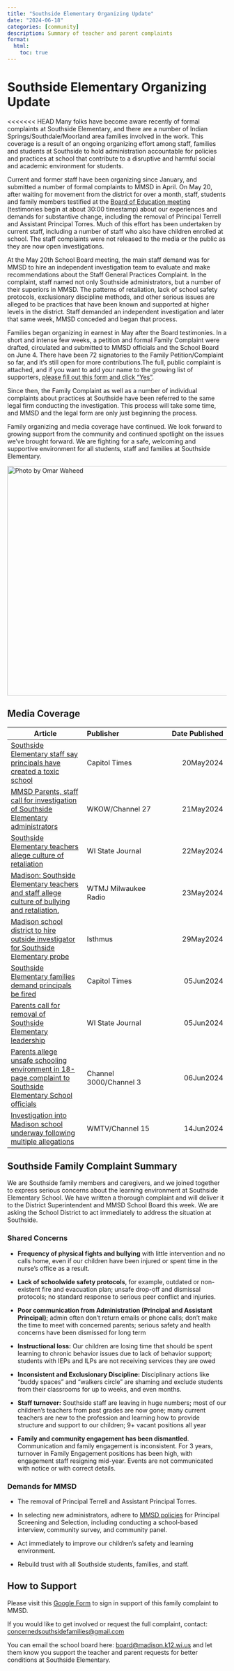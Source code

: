 ```yaml
---
title: "Southside Elementary Organizing Update"
date: "2024-06-18"
categories: [community]
description: Summary of teacher and parent complaints
format:
  html:
    toc: true
---
```


# Southside Elementary Organizing Update

\<\<\<\<\<\<\< HEAD Many folks have become aware recently of formal complaints at Southside Elementary, and there are a number of Indian Springs/Southdale/Moorland area families involved in the work. This coverage is a result of an ongoing organizing effort among staff, families and students at Southside to hold administration accountable for policies and practices at school that contribute to a disruptive and harmful social and academic environment for students.

Current and former staff have been organizing since January, and submitted a number of formal complaints to MMSD in April. On May 20, after waiting for movement from the district for over a month, staff, students and family members testified at the [Board of Education meeting](https://www.youtube.com/watch?v=btjrPMrAxkQ) (testimonies begin at about 30:00 timestamp) about our experiences and demands for substantive change, including the removal of Principal Terrell and Assistant Principal Torres. Much of this effort has been undertaken by current staff, including a number of staff who also have children enrolled at school. The staff complaints were not released to the media or the public as they are now open investigations.

At the May 20th School Board meeting, the main staff demand was for MMSD to hire an independent investigation team to evaluate and make recommendations about the Staff General Practices Complaint. In the complaint, staff named not only Southside administrators, but a number of their superiors in MMSD. The patterns of retaliation, lack of school safety protocols, exclusionary discipline methods, and other serious issues are alleged to be practices that have been known and supported at higher levels in the district. Staff demanded an independent investigation and later that same week, MMSD conceded and began that process.

Families began organizing in earnest in May after the Board testimonies. In a short and intense few weeks, a petition and formal Family Complaint were drafted, circulated and submitted to MMSD officials and the School Board on June 4. There have been 72 signatories to the Family Petition/Complaint so far, and it's still open for more contributions.The full, public complaint is attached, and if you want to add your name to the growing list of supporters, [please fill out this form and click "Yes"](https://docs.google.com/forms/d/e/1FAIpQLScr4hUhajmmrG-mteYBMTYvkQIhDH1isWjegxfA-3w5l0zqvA/viewform?usp=pp_url).

Since then, the Family Complaint as well as a number of individual complaints about practices at Southside have been referred to the same legal firm conducting the investigation. This process will take some time, and MMSD and the legal form are only just beginning the process.

Family organizing and media coverage have continued. We look forward to growing support from the community and continued spotlight on the issues we've brought forward. We are fighting for a safe, welcoming and supportive environment for all students, staff and families at Southside Elementary.

[![Photo by Omar Waheed](images/southside-1-1-640x410.jpg){width="526"}](https://madison365.com/three-years-in-the-making-southside-elementary-opens-today/)

## Media Coverage

| Article                                                                                                                                                                                                                                                                                                   | Publisher              | Date Published |
|-------------------------|:-----------------------|-----------------------:|
| [Southside Elementary staff say principals have created a toxic school](https://captimes.com/news/education/southside-elementary-staff-say-principals-have-created-a-toxic-school/article_2d571358-16e5-11ef-bfa4-db3fe424e3f2.html)                                                                      | Capitol Times          |      20May2024 |
| [MMSD Parents, staff call for investigation of Southside Elementary administrators](https://www.wkow.com/news/education/mmsd-parents-staff-call-for-investigation-of-southside-elementary-administrators/article_5012b264-17c4-11ef-9e87-5bc0736612ff.html)                                               | WKOW/Channel 27        |      21May2024 |
| [Southside Elementary teachers allege culture of retaliation](https://madison.com/news/local/education/local_schools/madison-southside-elementary-school-complaint-teachers/article_d2fbbfa2-178f-11ef-82cf-6fd8c2af5983.html)                                                                            | WI State Journal       |      22May2024 |
| [Madison: Southside Elementary teachers and staff allege culture of bullying and retaliation.](https://wtmj.com/news/2024/05/23/spinning-the-state-madison-beloit-oconomowoc/)                                                                                                                            | WTMJ Milwaukee Radio   |      23May2024 |
| [Madison school district to hire outside investigator for Southside Elementary probe](https://isthmus.com/news/news/madison-schools-to-hire-outside-investigator-for-southside-probe/)                                                                                                                    | Isthmus                |      29May2024 |
| [Southside Elementary families demand principals be fired](https://captimes.com/news/education/southside-elementary-families-demand-principals-be-fired-in-complaint/article_20d20404-22ec-11ef-b329-633749fc68b4.html)                                                                                   | Capitol Times          |      	05Jun2024 |
| [Parents call for removal of Southside Elementary leadership](https://madison.com/news/local/education/local_schools/southside-elementary-complaint-parents/article_a6a9f1a0-22b4-11ef-b983-c7cae64a301f.html)                                                                                            | WI State Journal       |      05Jun2024 |
| [Parents allege unsafe schooling environment in 18-page complaint to Southside Elementary School officials](https://www.channel3000.com/news/parents-allege-unsafe-schooling-environment-in-18-page-complaint-to-southside-elementary-school-officials/article_511d22ec-244f-11ef-ab29-33baf5f37c8b.html) | Channel 3000/Channel 3 |      06Jun2024 |
| [Investigation into Madison school underway following multiple allegations](https://www.wmtv15news.com/2024/06/15/allegations-lead-investigation-into-madison-elementary-school/)                                                                                                                         | WMTV/Channel 15        |      14Jun2024 |

## Southside Family Complaint Summary

We are Southside family members and caregivers, and we joined together to express serious concerns about the learning environment at Southside Elementary School. We have written a thorough complaint and will deliver it to the District Superintendent and MMSD School Board this week. We are asking the School District to act immediately to address the situation at Southside.

### Shared Concerns

-   **Frequency of physical fights and bullying** with little intervention and no calls home, even if our children have been injured or spent time in the nurse's office as a result.

-   **Lack of schoolwide safety protocols**, for example, outdated or non-existent fire and evacuation plan; unsafe drop-off and dismissal protocols; no standard response to serious peer conflict and injuries.

-   **Poor communication from Administration (Principal and Assistant Principal)**; admin often don't return emails or phone calls; don't make the time to meet with concerned parents; serious safety and health concerns have been dismissed for long term

-   **Instructional loss:** Our children are losing time that should be spent learning to chronic behavior issues due to lack of behavior support; students with IEPs and ILPs are not receiving services they are owed

-   **Inconsistent and Exclusionary Discipline:** Disciplinary actions like "buddy spaces" and "walkers circle" are shaming and exclude students from their classrooms for up to weeks, and even months.

-   **Staff turnover:** Southside staff are leaving in huge numbers; most of our children's teachers from past grades are now gone; many current teachers are new to the profession and learning how to provide structure and support to our children; 9+ vacant positions all year

-   **Family and community engagement has been dismantled**. Communication and family engagement is inconsistent. For 3 years, turnover in Family Engagement positions has been high, with engagement staff resigning mid-year. Events are not communicated with notice or with correct details.

### Demands for MMSD

-   The removal of Principal Terrell and Assistant Principal Torres.

-   In selecting new administrators, adhere to [MMSD policies](https://www.madison.k12.wi.us/work/careers/lead-madison/principal-screening-and-selection-process) for Principal Screening and Selection, including conducting a school-based interview, community survey, and community panel.

-   Act immediately to improve our children's safety and learning environment.

-   Rebuild trust with all Southside students, families, and staff.

## How to Support

Please visit this [Google Form](https://docs.google.com/forms/d/e/1FAIpQLScr4hUhajmmrG-mteYBMTYvkQIhDH1isWjegxfA-3w5l0zqvA/viewform?usp=pp_url) to sign in support of this family complaint to MMSD.

If you would like to get involved or request the full complaint, contact: [concernedsouthsidefamilies\@gmail.com](mailto:concernedsouthsidefamilies@gmail.com)

You can email the school board here: [board\@madison.k12.wi.us](mailto:board@madison.k12.wi.us) and let them know you support the teacher and parent requests for better conditions at Southside Elementary.
